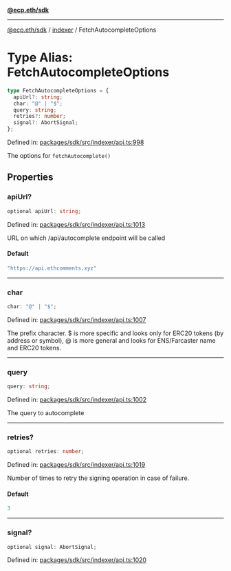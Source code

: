 [**@ecp.eth/sdk**](../../index.mdx)

***

[@ecp.eth/sdk](/sdk-reference/index.mdx) / [indexer](/sdk-reference/indexer/index.mdx) / FetchAutocompleteOptions

# Type Alias: FetchAutocompleteOptions

```ts
type FetchAutocompleteOptions = {
  apiUrl?: string;
  char: "@" | "$";
  query: string;
  retries?: number;
  signal?: AbortSignal;
};
```

Defined in: [packages/sdk/src/indexer/api.ts:998](https://github.com/ecp-eth/comments-monorepo/blob/main/packages/sdk/src/indexer/api.ts#L998)

The options for `fetchAutocomplete()`

## Properties

### apiUrl?

```ts
optional apiUrl: string;
```

Defined in: [packages/sdk/src/indexer/api.ts:1013](https://github.com/ecp-eth/comments-monorepo/blob/main/packages/sdk/src/indexer/api.ts#L1013)

URL on which /api/autocomplete endpoint will be called

#### Default

```ts
"https://api.ethcomments.xyz"
```

***

### char

```ts
char: "@" | "$";
```

Defined in: [packages/sdk/src/indexer/api.ts:1007](https://github.com/ecp-eth/comments-monorepo/blob/main/packages/sdk/src/indexer/api.ts#L1007)

The prefix character. $ is more specific and looks only for ERC20 tokens (by address or symbol),
@ is more general and looks for ENS/Farcaster name and ERC20 tokens.

***

### query

```ts
query: string;
```

Defined in: [packages/sdk/src/indexer/api.ts:1002](https://github.com/ecp-eth/comments-monorepo/blob/main/packages/sdk/src/indexer/api.ts#L1002)

The query to autocomplete

***

### retries?

```ts
optional retries: number;
```

Defined in: [packages/sdk/src/indexer/api.ts:1019](https://github.com/ecp-eth/comments-monorepo/blob/main/packages/sdk/src/indexer/api.ts#L1019)

Number of times to retry the signing operation in case of failure.

#### Default

```ts
3
```

***

### signal?

```ts
optional signal: AbortSignal;
```

Defined in: [packages/sdk/src/indexer/api.ts:1020](https://github.com/ecp-eth/comments-monorepo/blob/main/packages/sdk/src/indexer/api.ts#L1020)
